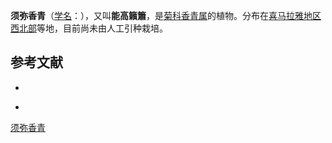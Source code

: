 {{Speciesbox
| name = 须弥香青
| status = 
| status_system = 
| image =
| genus = Anaphalis
| species = royleana
| authority = DC., 1838
}}

'''须弥香青'''（[[学名|学名]]：{{lang|la|''Anaphalis royleana''}}），又叫'''能高籟簫'''，是[[菊科|菊科]][[香青属|香青属]]的植物。分布在[[喜马拉雅地区西北部|喜马拉雅地区西北部]]等地，目前尚未由人工引种栽培。

== 参考文献 ==
<div class="references-small">
* {{cite web| url =http://www.bioinfo.cn/db05/KmzwSpecies.php?action=view&id=3600| title =须弥香青| work =《中国高等植物数据库全库》| publisher =中国科学院微生物研究所| author =昆明植物研究所| accessdate =2009-02-24| deadurl =yes| archiveurl =https://web.archive.org/web/20160305000703/http://www.bioinfo.cn/db05/KmzwSpecies.php?action=view&id=3600| archivedate =2016-03-05}}
</div>
{{refbegin}}
* {{TaiBNET| zh=能高籟簫 | id=202366 | binomial=Anaphalis royleana | authority=DC., 1838 | var= | accessdate=2013-01-24}}
{{refend}}
{{Taxonbar|from=Q15226593}}

[[Category:香青属|须弥香青]]


{{植物小作品}}